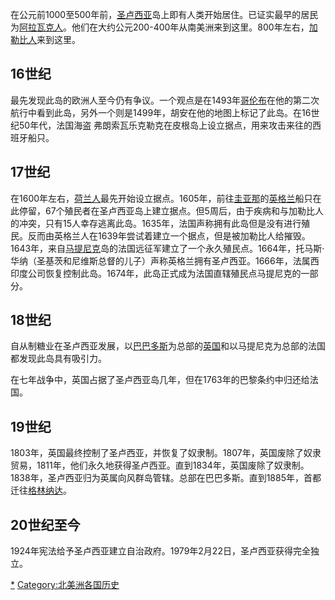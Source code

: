 {{翻译请求|en|time=2017-08-28}}
{{unreferenced|time=2014-07-17T15:13:50+00:00}}
在公元前1000至500年前，[[圣卢西亚|圣卢西亚]]岛上即有人类开始居住。已证实最早的居民为[[阿拉瓦克人|阿拉瓦克人]]。他们在大约公元200-400年从南美洲来到这里。800年左右，[[加勒比人|加勒比人]]来到这里。

==16世纪==
最先发现此岛的欧洲人至今仍有争议。一个观点是在1493年[[哥伦布|哥伦布]]在他的第二次航行中看到此岛，另外一个则是1499年，胡安在他的地图上标记了此岛。在16世纪50年代，法国海盗 弗朗索瓦乐克勒克在皮根岛上设立据点，用来攻击来往的西班牙船只。
==17世纪==
在1600年左右，[[荷兰人|荷兰人]]最先开始设立据点。1605年，前往[[圭亚那|圭亚那]]的[[英格兰|英格兰]]船只在此停留，67个殖民者在圣卢西亚岛上建立据点。但5周后，由于疾病和与加勒比人的冲突，只有15人幸存逃离此岛。1635年，法国声称拥有此岛但是没有进行殖民。反而由英格兰人在1639年尝试着建立一个据点，但是被加勒比人给摧毁。1643年，来自[[马提尼克|马提尼克]]岛的法国远征军建立了一个永久殖民点。1664年，托马斯·华纳（圣基茨和尼维斯总督的儿子）声称英格兰拥有圣卢西亚。1666年，法属西印度公司恢复控制此岛。1674年，此岛正式成为法国直辖殖民点马提尼克的一部分。
==18世纪==
自从制糖业在圣卢西亚发展，以[[巴巴多斯|巴巴多斯]]为总部的[[英国|英国]]和以马提尼克为总部的法国都发现此岛具有吸引力。

在七年战争中，英国占据了圣卢西亚岛几年，但在1763年的巴黎条约中归还给法国。
==19世纪==
1803年，英国最终控制了圣卢西亚，并恢复了奴隶制。1807年，英国废除了奴隶贸易，1811年，他们永久地获得圣卢西亚。直到1834年，英国废除了奴隶制。1838年，圣卢西亚归为英属向风群岛管辖。总部在巴巴多斯。直到1885年，首都迁往[[格林纳达|格林纳达]]。
==20世纪至今==
1924年宪法给予圣卢西亚建立自治政府。1979年2月22日，圣卢西亚获得完全独立。

{{美洲题目|历史}}
[[Category:圣卢西亚历史|*]]
[[Category:北美洲各国历史|Category:北美洲各国历史]]